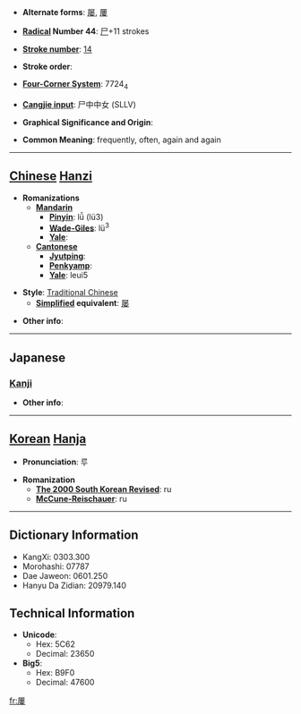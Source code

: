 * '''Alternate forms''': [[屡]], [[屢]]

* '''[[Wiktionary:Chinese radical index| Radical]] Number 44''': [[Wiktionary:Chinese radical index 尸|尸]]+11 strokes

* '''[[Wiktionary:Chinese total strokes index|Stroke number]]''': [[Wiktionary:Chinese total strokes index 14|14]]

* '''Stroke order''': 

* '''[[Wiktionary:Chinese four corner index|Four-Corner System]]''': 7724<sub>4</sub>

* '''[[Wiktionary:Chinese Cangjie index|Cangjie input]]''': 尸中中女 (SLLV)

* '''Graphical Significance and Origin''': 

* '''Common Meaning''': frequently, often, again and again

----

== [[Chinese]] [[Hanzi]] ==

* '''Romanizations'''
** '''[[Mandarin]]'''
*** '''[[Pinyin]]''': lǚ (lü3)
*** '''[[Wade-Giles]]''': lü<sup>3</sup>
*** '''[[Yale]]''': 
** '''[[Cantonese]]'''
*** '''[[Jyutping]]''':
*** '''[[Penkyamp]]''': 
*** '''[[Yale]]''': leui5

* '''Style''': [[Traditional Chinese]] 
** '''[[Simplified Chinese|Simplified]] equivalent''': [[屡]]

* '''Other info''': 

----

==Japanese==
===[[Kanji]]===
{{kanji|on readings=[[る]] (ru)
|kun readings=[[しばしば]] (shibashiba)
}}

* '''Other info''':  

----

== [[Korean]] [[Hanja]] ==

* '''Pronunciation''': 루

* '''Romanization'''
** '''[[The 2000 South Korean Revised Romanization|The 2000 South Korean Revised]]''': ru
** '''[[McCune-Reischauer]]''': ru

----

== Dictionary Information ==

* KangXi: 0303.300
* Morohashi: 07787
* Dae Jaweon: 0601.250
* Hanyu Da Zidian: 20979.140

== Technical Information ==

* '''Unicode''':
** Hex: 5C62
** Decimal: 23650
* '''Big5''':
** Hex: B9F0
** Decimal: 47600

[[fr:屢]]